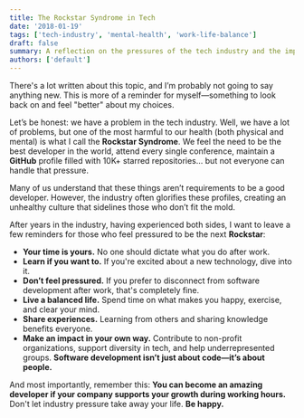 ```yaml
---
title: The Rockstar Syndrome in Tech
date: '2018-01-19'
tags: ['tech-industry', 'mental-health', 'work-life-balance']
draft: false
summary: A reflection on the pressures of the tech industry and the importance of maintaining a healthy work-life balance.
authors: ['default']
---
```


There's a lot written about this topic, and I’m probably not going to say anything new. This is more of a reminder for myself—something to look back on and feel "better" about my choices.

Let’s be honest: we have a problem in the tech industry. Well, we have a lot of problems, but one of the most harmful to our health (both physical and mental) is what I call the **Rockstar Syndrome**. We feel the need to be the best developer in the world, attend every single conference, maintain a **GitHub** profile filled with 10K+ starred repositories... but not everyone can handle that pressure.

Many of us understand that these things aren’t requirements to be a good developer. However, the industry often glorifies these profiles, creating an unhealthy culture that sidelines those who don’t fit the mold.

After years in the industry, having experienced both sides, I want to leave a few reminders for those who feel pressured to be the next **Rockstar**:

- **Your time is yours.** No one should dictate what you do after work.
- **Learn if you want to.** If you're excited about a new technology, dive into it.
- **Don’t feel pressured.** If you prefer to disconnect from software development after work, that's completely fine.
- **Live a balanced life.** Spend time on what makes you happy, exercise, and clear your mind.
- **Share experiences.** Learning from others and sharing knowledge benefits everyone.
- **Make an impact in your own way.** Contribute to non-profit organizations, support diversity in tech, and help underrepresented groups. **Software development isn’t just about code—it’s about people.**

And most importantly, remember this: **You can become an amazing developer if your company supports your growth during working hours.** Don't let industry pressure take away your life. **Be happy.**
